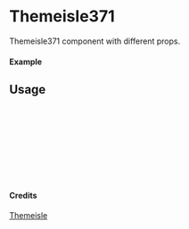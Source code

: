 
<Meta of={Themeisle371} title="Themeisle/Themeisle371" />

# Themeisle371

Themeisle371 component with different props.

#### Example

<Canvas of={Themeisle371.Primary} />

## Usage

```ts
import { Themeisle371 } from "yadl-ui";

const Example = () => {
  return (
      <Themeisle371 />
  );
};

export default Example;
```

#### Credits
[Themeisle](https://themeisle.com/illustrations/)
